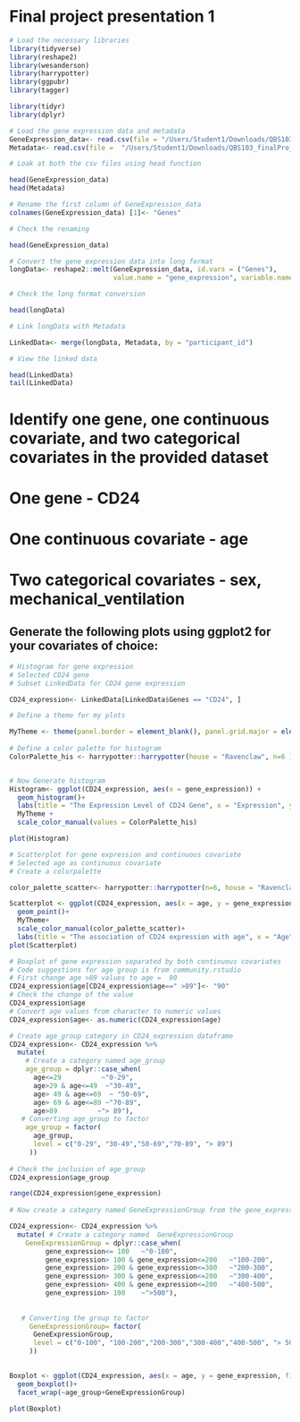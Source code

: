 # Final project presentation 1

```r
# Load the necessary libraries
library(tidyverse)
library(reshape2)
library(wesanderson)
library(harrypotter)
library(ggpubr)
library(tagger)

library(tidyr)
library(dplyr)

```


```r
# Load the gene expression data and metadata
GeneExpression_data<- read.csv(file = "/Users/Student1/Downloads/QBS103_finalProject_geneExpression.csv")
Metadata<- read.csv(file =  "/Users/Student1/Downloads/QBS103_finalProject_metadata.csv")

# Loak at both the csv files using head function

head(GeneExpression_data)
head(Metadata)

```

```r
# Rename the first column of GeneExpression_data
colnames(GeneExpression_data) [1]<- "Genes"

# Check the renaming

head(GeneExpression_data)

```

```r
# Convert the gene expression data into long format
longData<- reshape2::melt(GeneExpression_data, id.vars = ("Genes"),
                          value.name = "gene_expression", variable.name = "participant_id")

# Check the long format conversion

head(longData)

```

```r
# Link longData with Metadata

LinkedData<- merge(longData, Metadata, by = "participant_id")

# View the linked data

head(LinkedData)
tail(LinkedData)

```


# Identify one gene, one continuous covariate, and two categorical covariates in the provided dataset

# One gene - CD24
# One continuous covariate - age
# Two categorical covariates - sex, mechanical_ventilation

## Generate the following plots using ggplot2 for your covariates of choice:
```r

# Histogram for gene expression
# Selected CD24 gene
# Subset LinkedData for CD24 gene expression

CD24_expression<- LinkedData[LinkedData$Genes == "CD24", ]

# Define a theme for my plots

MyTheme <- theme(panel.border = element_blank(), panel.grid.major = element_blank(), panel.grid.minor = element_blank(), axis.line = element_line(color = "black", linewidth = rel(1)), plot.background = element_rect(fill = "white"), panel.background = element_blank(), legend.key = element_rect(fill = "white"), legend.position = "right")
      
# Define a color palette for histogram
ColorPalette_his <- harrypotter::harrypotter(house = "Ravenclaw", n=6 )


# Now Generate histogram
Histogram<- ggplot(CD24_expression, aes(x = gene_expression)) +
  geom_histogram()+
  labs(title = "The Expression Level of CD24 Gene", x = "Expression", y  = "Frequency")+
  MyTheme +
  scale_color_manual(values = ColorPalette_his)

plot(Histogram)
```

```r
# Scatterplot for gene expression and continuous covariate
# Selected age as continuous covariate
# Create a colorpalette

color_palette_scatter<- harrypotter::harrypotter(n=6, house = "Ravenclaw")

Scatterplot <- ggplot(CD24_expression, aes(x = age, y = gene_expression, color = age_group))+
  geom_point()+
  MyTheme+
  scale_color_manual(color_palette_scatter)+
  labs(title = "The association of CD24 expression with age", x = "Age", y = "CD24 expression")
plot(Scatterplot)

```

```r
# Boxplot of gene expression separated by both continuous covariates
# Code suggestions for age group is from community.rstudio
# First change age >89 values to age =  90
CD24_expression$age[CD24_expression$age==" >89"]<- "90"
# Check the change of the value
CD24_expression$age
# Convert age values from character to numeric values
CD24_expression$age<- as.numeric(CD24_expression$age)

# Create age_group category in CD24_expression dataframe
CD24_expression<- CD24_expression %>% 
  mutate(
    # Create a category named age_group
    age_group = dplyr::case_when(
      age<=29          ~"0-29",
      age>29 & age<=49  ~"30-49",
      age> 49 & age<=69  ~ "50-69",
      age> 69 & age<=89 ~"70-89",
      age>89          ~"> 89"),
   # Converting age_group to factor
    age_group = factor(
      age_group,
      level = c("0-29", "30-49","50-69","70-89", "> 89")
     ))
    
# Check the inclusion of age_group
CD24_expression$age_group

range(CD24_expression$gene_expression)
    
# Now create a category named GeneExpressionGroup from the gene_expression values

CD24_expression<- CD24_expression %>% 
  mutate( # Create a category named  GeneExpressionGroup
    GeneExpressionGroup = dplyr::case_when(
         gene_expression<= 100   ~"0-100",
         gene_expression> 100 & gene_expression<=200   ~"100-200",
         gene_expression> 200 & gene_expression<=300   ~"200-300",
         gene_expression> 300 & gene_expression<=200   ~"300-400",
         gene_expression> 400 & gene_expression<=200   ~"400-500",
         gene_expression> 100    ~">500"),
    
    
   # Converting the group to factor
     GeneExpressionGroup= factor(
      GeneExpressionGroup,
      level = c("0-100", "100-200","200-300","300-400","400-500", "> 500")
     ))

  
Boxplot <- ggplot(CD24_expression, aes(x = age, y = gene_expression, fill = age_group ))+
  geom_boxplot()+
  facet_wrap(~age_group+GeneExpressionGroup)

plot(Boxplot)


```

 

